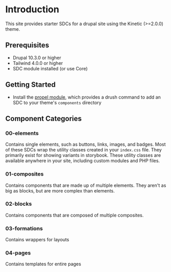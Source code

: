  
<Meta title="Introduction" />

# Introduction
This site provides starter SDCs for a drupal site using the Kinetic (>=2.0.0) theme.

## Prerequisites
- Drupal 10.3.0 or higher
- Tailwind 4.0.0 or higher
- SDC module installed (or use Core)

## Getting Started
- Install the [propel module](https://github.com/elevatedthird/paragon_propel), which provides a drush command to add an SDC to your theme's `components` directory

## Component Categories

### 00-elements
Contains single elements, such as buttons, links, images, and badges.
Most of these SDCs wrap the utility classes created in your `index.css` file. They primarily exist for showing variants in storybook.
These utility classes are available anywhere in your site, including custom modules and PHP files.

### 01-composites
Contains components that are made up of multiple elements. They aren't
as big as blocks, but are more complex than elements.

### 02-blocks
Contains components that are composed of multiple composites.

### 03-formations
Contains wrappers for layouts

### 04-pages
Contains templates for entire pages